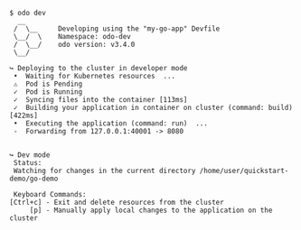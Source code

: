 ```console
$ odo dev
  __
 /  \__     Developing using the "my-go-app" Devfile
 \__/  \    Namespace: odo-dev
 /  \__/    odo version: v3.4.0
 \__/

↪ Deploying to the cluster in developer mode
 •  Waiting for Kubernetes resources  ...
 ⚠  Pod is Pending
 ✓  Pod is Running
 ✓  Syncing files into the container [113ms]
 ✓  Building your application in container on cluster (command: build) [422ms]
 •  Executing the application (command: run)  ...
 -  Forwarding from 127.0.0.1:40001 -> 8080


↪ Dev mode
 Status:
 Watching for changes in the current directory /home/user/quickstart-demo/go-demo

 Keyboard Commands:
[Ctrl+c] - Exit and delete resources from the cluster
     [p] - Manually apply local changes to the application on the cluster

```